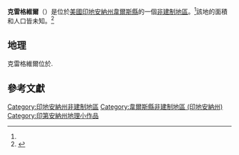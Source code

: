 {{noteTA
|G1=USState
|G2=地名
|G3=Unit
}}
{{Infobox settlement
|official_name            = 克雷格維爾
|native_name              = Craigville
|settlement_type          = [[非建制地區|非建制地區]]
|image_skyline            = 
|imagesize                = 
|pushpin_map              = USA Indiana
|pushpin_label            = 克雷格維爾
|pushpin_label_position   = top
|pushpin_map_caption      = 克雷格維爾在印地安納州的位置
|subdivision_type         = [[世界政區索引|國家]]
|subdivision_type1        = [[美国州份|州份]]
|subdivision_type2        = [[印地安納州行政区划|縣]]
|subdivision_name         = [[美国|美国]]
|subdivision_name1        = [[印地安納州|印地安納州]]
|subdivision_name2        = [[韋爾斯縣_(印地安納州)|韋爾斯縣]]
|elevation_ft             = 850
|elevation_footnotes    = <ref name="GR3">{{cite web|url=http://geonames.usgs.gov|accessdate=2016-07-06|title=US Board on Geographic Names|publisher=[[United_States_Geological_Survey|United States Geological Survey]]|date=October 25, 2007|archive-date=2018-12-25|archive-url=https://web.archive.org/web/20181225203902/https://geonames.usgs.gov/%20|dead-url=no}}</ref>
|area_total_km2           = 
|area_total_sq_mi         = 
|area_land_km2            = 
|area_land_sq_mi          = 
|area_water_km2           = 
|area_water_sq_mi         = 
|population_as_of         = 
|population_footnotes     = 
|population_total         = 
|population_metro         = 
|population_density_km2   = 
|population_density_sq_mi = 
|timezone                 = [[北美東部時區|北美東部時區]]
|utc_offset               = -5
|coordinates              = {{coord|40|46|42|N|85|05|27|W|region:US-IA|display=inline,title}}
| coor_pinpoint           = 
| coordinates_footnotes   = 
|timezone_DST             = EDT
|utc_offset_DST           = -4
|area_code                = {{link-en|电话区号260|Area code 260|260}}
|blank_name = [[地名信息系统|GNIS ID]]
|blank_info = 433082<ref name="gnis">{{cite gnis|433082|name=Craigville}}</ref>
}}
'''克雷格維爾'''（{{lang-en|Craigville}}）是位於[[美國|美國]][[印地安納州|印地安納州]][[韋爾斯縣_(印地安納州)|韋爾斯縣]]的一個[[非建制地區|非建制地區]]。<ref name="gnis"/>該地的面積和人口皆未知。<ref name="GNIS">{{cite web | url = {{GNIS3|433082}} | title = Craigville, Indiana | work = [[Geographic_Names_Information_System|Geographic Names Information System]] | publisher = [[United_States_Geological_Survey|United States Geological Survey]] | accessdate = July 24, 2017}}</ref>

== 地理 ==
克雷格維爾位於{{coord|40|46|42|N|85|05|27|W|type:city}}.
== 參考文獻 ==
{{reflist}}

{{韋爾斯縣 (印地安納州)}}
[[Category:印地安納州非建制地區|Category:印地安納州非建制地區]]
[[Category:韋爾斯縣非建制地區_(印地安納州)|Category:韋爾斯縣非建制地區 (印地安納州)]]
[[Category:印第安納州地理小作品|Category:印第安納州地理小作品]]

{{Indiana-geo-stub}}